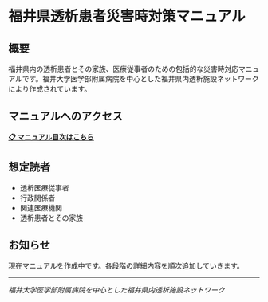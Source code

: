 # 福井県透析患者災害時対策マニュアル

## 概要

福井県内の透析患者とその家族、医療従事者のための包括的な災害時対応マニュアルです。福井大学医学部附属病院を中心とした福井県内透析施設ネットワークにより作成されています。

## マニュアルへのアクセス

**[📋 マニュアル目次はこちら](docs/index.md)**

## 想定読者

- 透析医療従事者  
- 行政関係者
- 関連医療機関
- 透析患者とその家族

## お知らせ

現在マニュアルを作成中です。各段階の詳細内容を順次追加していきます。

---

*福井大学医学部附属病院を中心とした福井県内透析施設ネットワーク*
